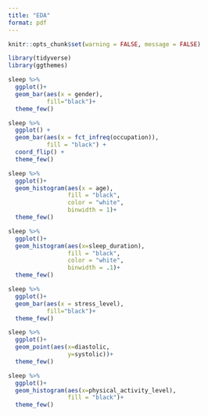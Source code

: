 ```yaml
---
title: "EDA"
format: pdf
---
```


```r
knitr::opts_chunk$set(warning = FALSE, message = FALSE)

library(tidyverse)
library(ggthemes)
```

```r
sleep %>% 
  ggplot()+
  geom_bar(aes(x = gender),
           fill="black")+
  theme_few()
```

```r
sleep %>% 
  ggplot() +
  geom_bar(aes(x = fct_infreq(occupation)),
           fill = "black") +
  coord_flip() +
  theme_few()
```

```r
sleep %>% 
  ggplot()+
  geom_histogram(aes(x = age),
                 fill = "black",
                 color = "white",
                 binwidth = 1)+
  theme_few()
```

```r
sleep %>% 
  ggplot()+
  geom_histogram(aes(x=sleep_duration),
                 fill = "black",
                 color = "white",
                 binwidth = .1)+
  theme_few()
```

```r
sleep %>% 
  ggplot()+
  geom_bar(aes(x = stress_level),
           fill="black")+
  theme_few()
```

```r
sleep %>% 
  ggplot()+
  geom_point(aes(x=diastolic,
                 y=systolic))+
  theme_few()
```

```r
sleep %>% 
  ggplot()+
  geom_histogram(aes(x=physical_activity_level),
                 fill = "black")+
  theme_few()
```

